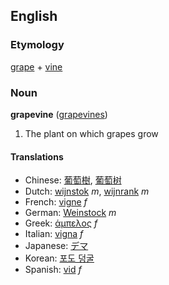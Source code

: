 ==English==
===Etymology===
[[grape]] + [[vine]]

===Noun===
'''grapevine''' ([[grapevines]])

# The plant on which grapes grow

====Translations====
*Chinese: [[葡萄樹]], [[葡萄树]]
*Dutch: [[wijnstok]] ''m'', [[wijnrank]] ''m''
*French: [[vigne]] ''f''
*German: [[Weinstock]] ''m''
*Greek: [[άμπελος]] ''f''
*Italian: [[vigna]] ''f''
*Japanese: [[デマ]]
*Korean: [[포도 덩굴]]
*Spanish: [[vid]] ''f''